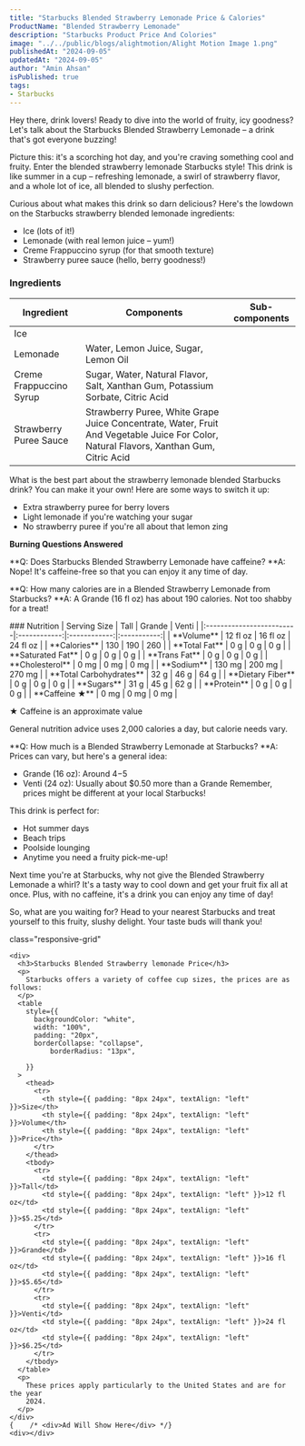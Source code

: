 ```yaml
---
title: "Starbucks Blended Strawberry Lemonade Price & Calories"
ProductName: "Blended Strawberry Lemonade" 
description: "Starbucks Product Price And Colories"
image: "../../public/blogs/alightmotion/Alight Motion Image 1.png"
publishedAt: "2024-09-05"
updatedAt: "2024-09-05"
author: "Amin Ahsan"
isPublished: true
tags:
- Starbucks
---
```


Hey there, drink lovers! Ready to dive into the world of fruity, icy goodness? Let's talk about the Starbucks Blended Strawberry Lemonade – a drink that's got everyone buzzing!

Picture this: it's a scorching hot day, and you're craving something cool and fruity. Enter the blended strawberry lemonade Starbucks style! This drink is like summer in a cup – refreshing lemonade, a swirl of strawberry flavor, and a whole lot of ice, all blended to slushy perfection.

Curious about what makes this drink so darn delicious? Here's the lowdown on the Starbucks strawberry blended lemonade ingredients:
- Ice (lots of it!)
- Lemonade (with real lemon juice – yum!)
- Creme Frappuccino syrup (for that smooth texture)
- Strawberry puree sauce (hello, berry goodness!)


### Ingredients
| Ingredient              | Components                         | Sub-components                          |
|-------------------------|------------------------------------|-----------------------------------------|
| Ice                     |                                    |                                         |
| Lemonade                |Water, Lemon Juice, Sugar, Lemon Oil|                                         |
|Creme Frappuccino Syrup  |Sugar, Water, Natural Flavor, Salt, Xanthan Gum, Potassium Sorbate, Citric Acid|                                                |
|Strawberry Puree Sauce | Strawberry Puree, White Grape Juice Concentrate, Water, Fruit And Vegetable Juice For Color, Natural Flavors, Xanthan Gum, Citric Acid|                                                |

What is the best part about the strawberry lemonade blended Starbucks drink? You can make it your own! Here are some ways to switch it up:
- Extra strawberry puree for berry lovers
- Light lemonade if you're watching your sugar
- No strawberry puree if you're all about that lemon zing

**Burning Questions Answered**

**Q: Does Starbucks Blended Strawberry Lemonade have caffeine? **A: Nope! It's caffeine-free so that you can enjoy it any time of day.

**Q: How many calories are in a Blended Strawberry Lemonade from Starbucks? **A: A Grande (16 fl oz) has about 190 calories. Not too shabby for a treat!
<div className="table-container">
### Nutrition
| Serving Size             | Tall          | Grande       | Venti       |
|:-------------------------|:------------:|:------------:|:-----------:|
| **Volume**               | 12 fl oz      | 16 fl oz     | 24 fl oz    | 
| **Calories**             | 130           | 190          | 260         |
| **Total Fat**            | 0 g           | 0 g          | 0 g         |
| **Saturated Fat**        | 0 g           | 0 g          | 0 g         |
| **Trans Fat**            | 0 g           | 0 g          | 0 g         |
| **Cholesterol**          | 0 mg          | 0 mg         | 0 mg        |
| **Sodium**               | 130 mg        | 200 mg       | 270 mg      |
| **Total Carbohydrates**  | 32 g          | 46 g         | 64 g        |
| **Dietary Fiber**        | 0 g           | 0 g          | 0 g         |
| **Sugars**               | 31 g          | 45 g         | 62 g        |
| **Protein**              | 0 g           | 0 g          | 0 g         |
| **Caffeine ★**             | 0 mg          | 0 mg         | 0 mg        |
</div>

★ Caffeine is an approximate value

General nutrition advice uses 2,000 calories a day, but calorie needs vary.

**Q: How much is a Blended Strawberry Lemonade at Starbucks? **A: Prices can vary, but here's a general idea:
- Grande (16 oz): Around $4-$5
- Venti (24 oz): Usually about $0.50 more than a Grande
Remember, prices might be different at your local Starbucks!

This drink is perfect for:
- Hot summer days
- Beach trips
- Poolside lounging
- Anytime you need a fruity pick-me-up!

Next time you're at Starbucks, why not give the Blended Strawberry Lemonade a whirl? It's a tasty way to cool down and get your fruit fix all at once. Plus, with no caffeine, it's a drink you can enjoy any time of day!

So, what are you waiting for? Head to your nearest Starbucks and treat yourself to this fruity, slushy delight. Your taste buds will thank you!


<style jsx>{`
  .table-container {
    overflow-x: auto;
    position: relative;
  }
  .table-container table {
    border-collapse: collapse;
    width: 30%;
  }
  .table-container th,
  .table-container td {
    border: 1px solid #ddd;
    padding: 2px;
    min-width: 30px;
    font-size: 11px;
  }
  .table-container th:first-child,
  .table-container td:first-child {
    position: sticky;
    left: 0;
    background-color: white;
    z-index: 1;
  }
  @media (max-width: 768px) {
    .table-container th:not(:first-child),
    .table-container td:not(:first-child) {
      min-width: 50px;
    }
  }
`}</style>

 <style jsx>{`
  @media (min-width: 768px) {
    .responsive-grid {
      display: grid;
      grid-template-columns: 1fr 1fr;
    }
  }
`}</style>

<div
  style={{
    backgroundColor: "#cee3de",
    borderLeft: "3px solid #0c7556",
   padding: "20px",
    paddingTop: "13px", // Add padding to the top
        display: "grid",
        height: "fit-content",
      }} 
      
  class="responsive-grid"

>
    <div>
      <h3>Starbucks Blended Strawberry lemonade Price</h3>
      <p>
        Starbucks offers a variety of coffee cup sizes, the prices are as follows:
      </p>
      <table
        style={{
          backgroundColor: "white",
          width: "100%",
          padding: "20px",
          borderCollapse: "collapse",
              borderRadius: "13px",
          
        }}
      >
        <thead>
          <tr>
            <th style={{ padding: "8px 24px", textAlign: "left" }}>Size</th>
            <th style={{ padding: "8px 24px", textAlign: "left" }}>Volume</th>
            <th style={{ padding: "8px 24px", textAlign: "left" }}>Price</th>
          </tr>
        </thead>
        <tbody>
          <tr>
            <td style={{ padding: "8px 24px", textAlign: "left" }}>Tall</td>
            <td style={{ padding: "8px 24px", textAlign: "left" }}>12 fl oz</td>
            <td style={{ padding: "8px 24px", textAlign: "left" }}>$5.25</td>
          </tr>
          <tr>
            <td style={{ padding: "8px 24px", textAlign: "left" }}>Grande</td>
            <td style={{ padding: "8px 24px", textAlign: "left" }}>16 fl oz</td>
            <td style={{ padding: "8px 24px", textAlign: "left" }}>$5.65</td>
          </tr>
          <tr>
            <td style={{ padding: "8px 24px", textAlign: "left" }}>Venti</td>
            <td style={{ padding: "8px 24px", textAlign: "left" }}>24 fl oz</td>
            <td style={{ padding: "8px 24px", textAlign: "left" }}>$6.25</td>
          </tr>
        </tbody>
      </table>
      <p>
        These prices apply particularly to the United States and are for the year
        2024.
      </p>
    </div>
    {    /* <div>Ad Will Show Here</div> */}
    <div></div>
  </div>